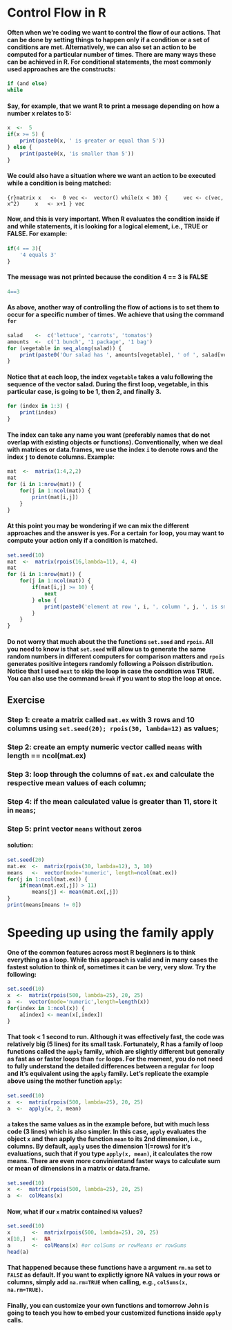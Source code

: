 Control Flow in R
==================
    
#### Often when we're coding we want to control the flow of our actions. That can be done by setting things to happen only if a condition or a set of conditions are met. Alternatively, we can also set an action to be computed for a particular number of times. There are many ways these can be achieved in R. For conditional statements, the most commonly used approaches are the constructs: 
```r
if (and else)
while
```

#### Say, for example, that we want R to print a message depending on how a number x relates to 5:
```r
x  <-  5
if(x >= 5) {
    print(paste0(x, ' is greater or equal than 5'))
} else {
    print(paste0(x, 'is smaller than 5'))
}
```

#### We could also have a situation where we want an action to be executed while a condition is being matched:
```{r}matrix
x   <-  0
vec <-  vector()
while(x < 10) {
    vec <- c(vec, x^2)
    x   <- x+1
}
vec
```

#### Now, and this is very important. When R evaluates the condition inside if and while statements, it is looking for a logical element, i.e., TRUE or FALSE. For example:
```r
if(4 == 3){
    '4 equals 3'
}
```

#### The message was not printed because the condition 4 == 3 is FALSE 
```r
4==3
```

#### As above, another way of controlling the flow of actions is to set them to occur for a specific number of times. We achieve that using the command `for`
```r
salad    <-  c('lettuce', 'carrots', 'tomatos')
amounts  <-  c('1 bunch', '1 package', '1 bag')
for (vegetable in seq_along(salad)) {
    print(paste0('Our salad has ', amounts[vegetable], ' of ', salad[vegetable]))
}
```

#### Notice that at each loop, the index `vegetable` takes a valu following the sequence of the vector salad. During the first loop, vegetable, in this particular case, is going to be 1, then 2, and finally 3. 
```r
for (index in 1:3) {
    print(index)
}
```

#### The index can take any name you want (preferably names that do not overlap with existing objects or functions). Conventionally, when we deal with matrices or data.frames, we use the index `i` to denote rows and the index `j` to denote columns. Example:
```r
mat  <-  matrix(1:4,2,2)
mat
for (i in 1:nrow(mat)) {
    for(j in 1:ncol(mat)) {
        print(mat[i,j])
    }
}
```


#### At this point you may be wondering if we can mix the different approaches and the answer is yes. For a certain `for` loop, you may want to compute your action only if a condition is matched.
```r
set.seed(10)
mat  <-  matrix(rpois(16,lambda=11), 4, 4)
mat
for (i in 1:nrow(mat)) {
    for(j in 1:ncol(mat)) {
        if(mat[i,j] >= 10) {
            next
        } else {
            print(paste0('element at row ', i, ', column ', j, ', is smaller than 5'))
        }
    }
}
```

#### Do not worry that much about the the functions `set.seed` and `rpois`. All you need to know is that `set.seed` will allow us to generate the same random numbers in different computers for comparison matters and `rpois` generates positive integers randomly following a Poisson distribution. Notice that I used `next` to skip the loop in case the condition was TRUE. You can also use the command `break` if you want to stop the loop at once. 

## Exercise
### Step 1: create a matrix called `mat.ex` with 3 rows and 10 columns using `set.seed(20); rpois(30, lambda=12)` as values;
### Step 2: create an empty numeric vector called `means` with length == ncol(mat.ex)
### Step 3: loop through the columns of `mat.ex` and calculate the respective mean values of each column;
### Step 4: if the mean calculated value is greater than 11, store it in `means`;
### Step 5: print vector `means` without zeros

#### solution:
```r
set.seed(20)
mat.ex  <-  matrix(rpois(30, lambda=12), 3, 10)
means   <-  vector(mode='numeric', length=ncol(mat.ex))
for(j in 1:ncol(mat.ex)) {
    if(mean(mat.ex[,j]) > 11)
        means[j] <- mean(mat.ex[,j])
}
print(means[means != 0])
```

# Speeding up using the family apply
#### One of the common features across most R beginners is to think everything as a loop. While this approach is valid and in many cases the fastest solution to think of, sometimes it can be very, very slow. Try the following:
```r
set.seed(10)
x  <-  matrix(rpois(500, lambda=25), 20, 25)
a  <-  vector(mode='numeric',length=length(x))
for(index in 1:ncol(x)) {
    a[index] <- mean(x[,index])
}
```

#### That took < 1 second to run. Although it was effectively fast, the code was relatively big (5 lines) for its small task. Fortunately, R has a family of loop functions called the `apply` family, which are slightly different but generally as fast as or faster loops than `for` loops. For the moment, you do not need to fully understand the detailed differences between a regular `for` loop and it's equivalent using the `apply` family. Let's replicate the example above using the mother function `apply`:
```r
set.seed(10)
x  <-  matrix(rpois(500, lambda=25), 20, 25)
a  <-  apply(x, 2, mean)
```

#### `a` takes the same values as in the example before, but with much less code (3 lines) which is also simpler. In this case, `apply` evaluates the object `x` and then apply the function `mean` to its 2nd dimension, i.e., columns. By default, `apply` uses the dimension 1(=rows) for it's evaluations, such that if you type `apply(x, mean)`, it calculates the row means. There are even more convinientand faster ways to calculate sum or mean of dimensions in a matrix or data.frame.
```r
set.seed(10)
x  <-  matrix(rpois(500, lambda=25), 20, 25)
a  <-  colMeans(x)
```

#### Now, what if our `x` matrix contained `NA` values?
```r
set.seed(10)
x       <-  matrix(rpois(500, lambda=25), 20, 25)
x[10,]  <-  NA
a       <-  colMeans(x) #or colSums or rowMeans or rowSums
head(a)
```

#### That happened because these functions have a argument `rm.na` set to `FALSE` as default. If you want to explictly ignore NA values in your rows or columns, simply add `na.rm=TRUE` when calling, e.g., `colSums(x, na.rm=TRUE)`.

#### Finally, you can customize your own functions and tomorrow John is going to teach you how to embed your customized functions inside `apply` calls. 
